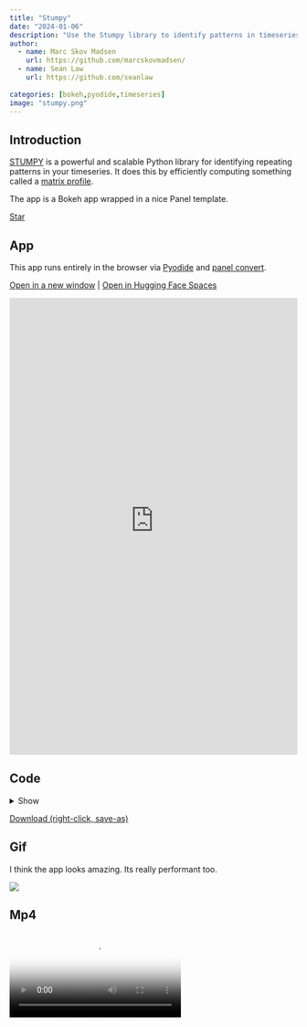 ```yaml
---
title: "Stumpy"
date: "2024-01-06"
description: "Use the Stumpy library to identify patterns in timeseries"
author:
  - name: Marc Skov Madsen
    url: https://github.com/marcskovmadsen/  
  - name: Sean Law
    url: https://github.com/seanlaw
    
categories: [bokeh,pyodide,timeseries]
image: "stumpy.png"
---
```


## Introduction

[STUMPY](https://github.com/TDAmeritrade/stumpy) is a powerful and scalable Python library for identifying repeating patterns in your timeseries. It does this by efficiently computing something called a [matrix profile](https://stumpy.readthedocs.io/en/latest/Tutorial_The_Matrix_Profile.html).

The app is a Bokeh app wrapped in a nice Panel template.

<script async defer src="https://buttons.github.io/buttons.js"></script>
<a class="github-button" href="https://github.com/TDAmeritrade/stumpy" data-color-scheme="no-preference: light; light: light; dark: dark;" data-icon="octicon-star" data-size="large" data-show-count="true" aria-label="Star TDAmeritrade/stumpy on GitHub">Star</a>

## App

This app runs entirely in the browser via [Pyodide](https://pyodide.org) and [panel convert](https://panel.holoviz.org/how_to/wasm/convert.html).

<a href="https://awesome-panel-stumpy.static.hf.space" target="_blank">Open in a new window</a> | <a href="https://huggingface.co/spaces/awesome-panel/stumpy" target="_blank">Open in Hugging Face Spaces</a>

<iframe
	src="https://awesome-panel-stumpy.static.hf.space"
	frameborder="0"
	style="width:100%;height:800px"
></iframe>

## Code

<details>
<summary>Show</summary>
```.python
```
</details>

<a href="https://raw.githubusercontent.com/awesome-panel/awesome-panel/main/examples/stumpy.py" download>Download (right-click, save-as)</a>

## Gif

I think the app looks amazing. Its really performant too.

<img src="https://cdn.awesome-panel.org/resources/stumpy/stumpy.gif"></img>

## Mp4

<video poster="https://cdn.awesome-panel.org/resources/stumpy/stumpy.png" controls>
  <source src="https://cdn.awesome-panel.org/resources/stumpy/stumpy.mp4" type="video/mp4">
  Your browser does not support HTML video.
</video>

## Png

<img src="https://cdn.awesome-panel.org/resources/stumpy/stumpy.png"></img>

## Social

Please share on social media. Thanks.

<a href="https://x.com/awesome_panel/status/1743903846332534791?s=20" target="_blank"><i class="bi bi-twitter"></i></a> <a href="https://www.linkedin.com/posts/awesome-panel-org_stumpy-python-dataviz-activity-7149668816120078336-8NJ_?utm_source=share&utm_medium=member_desktop" target="_blank"><i class="bi bi-linkedin"></i></a>